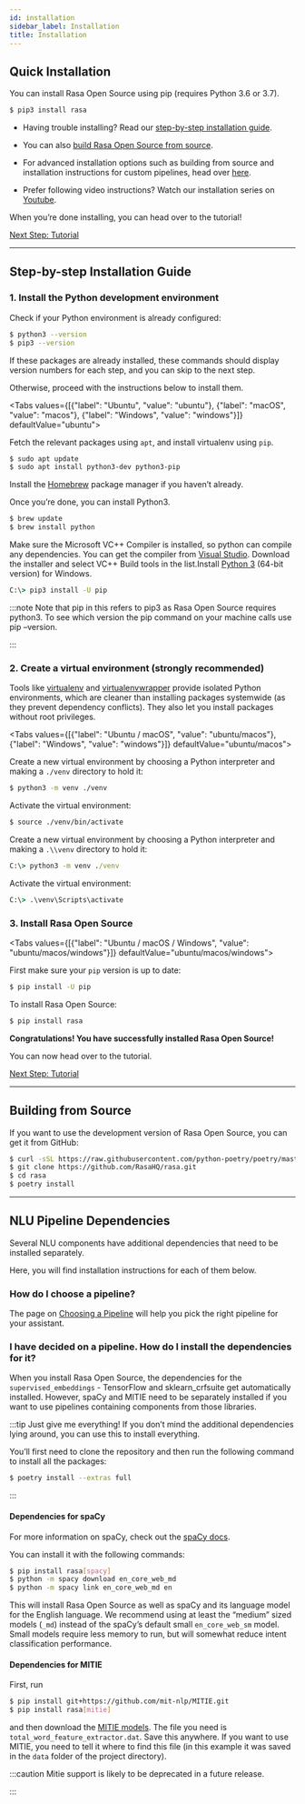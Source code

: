 ```yaml
---
id: installation
sidebar_label: Installation
title: Installation
---
```


## Quick Installation

You can install Rasa Open Source using pip (requires Python 3.6 or 3.7).

```bash
$ pip3 install rasa
```

* Having trouble installing? Read our [step-by-step installation guide](./installation#installation-guide).

* You can also [build Rasa Open Source from source](./installation#build-from-source).

* For advanced installation options such as building from source and installation instructions for
  custom pipelines, head over [here](./installation#pipeline-dependencies).

* Prefer following video instructions? Watch our installation series on [Youtube](https://www.youtube.com/playlist?list=PL75e0qA87dlEWUA5ToqLLR026wIkk2evk).

When you’re done installing, you can head over to the tutorial!


<a className="button button--outline button--secondary button--lg" href="rasa-tutorial">Next Step: Tutorial</a>

---

<a aria-hidden="true" tabIndex="-1" className="anchor enhancedAnchor" id="installation-guide"></a>

## Step-by-step Installation Guide

### 1. Install the Python development environment

Check if your Python environment is already configured:

```bash
$ python3 --version
$ pip3 --version
```

If these packages are already installed, these commands should display version
numbers for each step, and you can skip to the next step.

Otherwise, proceed with the instructions below to install them.

<Tabs values={[{"label": "Ubuntu", "value": "ubuntu"}, {"label": "macOS", "value": "macos"}, {"label": "Windows", "value": "windows"}]} defaultValue="ubuntu">
  <TabItem value="ubuntu">

  Fetch the relevant packages using `apt`, and install virtualenv using `pip`.

  ```bash
  $ sudo apt update
  $ sudo apt install python3-dev python3-pip
  ```

  </TabItem>
  <TabItem value="macos">

  Install the [Homebrew](https://brew.sh) package manager if you haven’t already.

  Once you’re done, you can install Python3.

  ```bash
  $ brew update
  $ brew install python
  ```

  </TabItem>
  <TabItem value="windows">

  Make sure the Microsoft VC++ Compiler is installed, so python can compile
  any dependencies. You can get the compiler from <a className="reference external"
  href="https://visualstudio.microsoft.com/visual-cpp-build-tools/"
  target="_blank">Visual Studio</a>. Download the installer and select
  VC++ Build tools in the list.Install [Python 3](https://www.python.org/downloads/windows/) (64-bit version) for Windows.

  ```bat
  C:\> pip3 install -U pip
  ```

  </TabItem>
</Tabs>

:::note
Note that pip in this refers to pip3 as Rasa Open Source requires python3. To see which version
the pip command on your machine calls use pip –version.

:::

### 2. Create a virtual environment (strongly recommended)

Tools like [virtualenv](https://virtualenv.pypa.io/en/latest/) and [virtualenvwrapper](https://virtualenvwrapper.readthedocs.io/en/latest/) provide isolated Python environments, which are cleaner than installing packages systemwide (as they prevent dependency conflicts). They also let you install packages without root privileges.

<Tabs values={[{"label": "Ubuntu / macOS", "value": "ubuntu/macos"}, {"label": "Windows", "value": "windows"}]} defaultValue="ubuntu/macos">
  <TabItem value="ubuntu/macos">

  Create a new virtual environment by choosing a Python interpreter and making a `./venv` directory to hold it:

  ```bash
  $ python3 -m venv ./venv
  ```

  Activate the virtual environment:

  ```bash
  $ source ./venv/bin/activate
  ```

  </TabItem>
  <TabItem value="windows">

  Create a new virtual environment by choosing a Python interpreter and making a `.\\venv` directory to hold it:

  ```bat
  C:\> python3 -m venv ./venv
  ```

  Activate the virtual environment:

  ```bat
  C:\> .\venv\Scripts\activate
  ```

  </TabItem>
</Tabs>

### 3. Install Rasa Open Source

<Tabs values={[{"label": "Ubuntu / macOS / Windows", "value": "ubuntu/macos/windows"}]} defaultValue="ubuntu/macos/windows">
  <TabItem value="ubuntu/macos/windows">

  First make sure your `pip` version is up to date:

  ```bash
  $ pip install -U pip
  ```

  To install Rasa Open Source:

  ```bash
  $ pip install rasa
  ```

  </TabItem>
</Tabs>

**Congratulations! You have successfully installed Rasa Open Source!**

You can now head over to the tutorial.


<a className="button button--outline button--secondary button--lg" href="rasa-tutorial">Next Step: Tutorial</a>

---

<a aria-hidden="true" tabIndex="-1" className="anchor enhancedAnchor" id="build-from-source"></a>

## Building from Source

If you want to use the development version of Rasa Open Source, you can get it from GitHub:

```bash
$ curl -sSL https://raw.githubusercontent.com/python-poetry/poetry/master/get-poetry.py | python
$ git clone https://github.com/RasaHQ/rasa.git
$ cd rasa
$ poetry install
```


---

<a aria-hidden="true" tabIndex="-1" className="anchor enhancedAnchor" id="pipeline-dependencies"></a>

## NLU Pipeline Dependencies

Several NLU components have additional dependencies that need to
be installed separately.

Here, you will find installation instructions for each of them below.

### How do I choose a pipeline?

The page on [Choosing a Pipeline](../nlu/choosing-a-pipeline) will help you pick the right pipeline
for your assistant.

### I have decided on a pipeline. How do I install the dependencies for it?

When you install Rasa Open Source, the dependencies for the `supervised_embeddings` - TensorFlow
and sklearn_crfsuite get automatically installed. However, spaCy and MITIE need to be separately installed if you want to use pipelines containing components from those libraries.

:::tip Just give me everything!
If you don’t mind the additional dependencies lying around, you can use
this to install everything.

You’ll first need to clone the repository and then run the following
command to install all the packages:

```bash
$ poetry install --extras full
```

:::

<a aria-hidden="true" tabIndex="-1" className="anchor enhancedAnchor" id="install-spacy"></a>

#### Dependencies for spaCy

For more information on spaCy, check out the [spaCy docs](https://spacy.io/usage/models).

You can install it with the following commands:

```bash
$ pip install rasa[spacy]
$ python -m spacy download en_core_web_md
$ python -m spacy link en_core_web_md en
```

This will install Rasa Open Source as well as spaCy and its language model
for the English language. We recommend using at least the
“medium” sized models (`_md`) instead of the spaCy’s
default small `en_core_web_sm` model. Small models require less
memory to run, but will somewhat reduce intent classification performance.

<a aria-hidden="true" tabIndex="-1" className="anchor enhancedAnchor" id="install-mitie"></a>

#### Dependencies for MITIE

First, run

```bash
$ pip install git+https://github.com/mit-nlp/MITIE.git
$ pip install rasa[mitie]
```

and then download the
[MITIE models](https://github.com/mit-nlp/MITIE/releases/download/v0.4/MITIE-models-v0.2.tar.bz2).
The file you need is `total_word_feature_extractor.dat`. Save this
anywhere. If you want to use MITIE, you need to
tell it where to find this file (in this example it was saved in the
`data` folder of the project directory).

:::caution
Mitie support is likely to be deprecated in a future release.

:::
